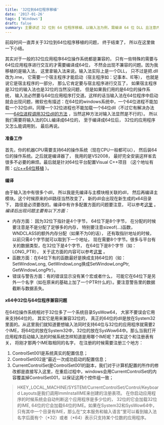 ```yaml
---
title: '32位到64位程序移植'
date: '2017-01-26'
tags: ['Windows']
draft: false
summary: 主要讲述 32 位到 64 位程序移植，以输入法为例，需编译 64 位 DLL 且注意内存、函数等方面问题。64 位系统有 SysWow64 兼容 32 位，输入法需两个 IME 分别放 System32 和 SysWow64，启动时系统根据应用程序位数加载相应 IME。 
---
```


前段时间一直弄关于32位到64位程序移植的问题， 终于结束了， 所以在这里做一下小结。

其实对于一般的32位应用程序64位操作系统都是兼容的， 只有一些特殊的需要与64位应用程序进行交互的才需要编译成64位， 不然会出现不兼容的问题。因为我移植的是输入法， 这里拿输入法来说。输入法实际上是一个DLL， 只不过是把.dll改为.ime， 它需要一个宿主程序才能启动（宿主程序如：记事本、IE等）， 也就是说它是宿主程序的一部分， 那么它肯定要与宿主程序进行交互了， 如果宿主程序是32位的输入法也是32位的当然没问题， 但是如果我们用的是64位的操作系统， 输入法必然要与64位应用程序打交道。这样的话当输入法在64位程序中启动就会出现问题，微软也有描述：在64位的windows系统中，一个64位进程不能加载一个32位dll，同理一个32位进程也不能加载一个64位dll（不过它有解决办法——[64位进程调用32位dll的方法](http://www.cnblogs.com/mazhenyu/archive/2007/06/28/798710.html) ，当然这种方法对输入法显然是不行的）。 所以我们需要将输入法的DLL编译成64位的， 至于编译成64位后， 32位的应用程序又怎么能调用到， 最后再说。

#### 准备工作
首先，你的机器CPU需要支持64的操作系统（现在CPU一般都可以）， 然后装64位的操作系统。之后就是编译器了， 我用的是VS2008， 最好完全安装这样省去很多不必要的麻烦。最后就是针对64位平台配置Visual C++项目 （这个地址有图：[c/c++64位移植](http://www.cppblog.com/mzty/archive/2006/12/07/16101.html) ）。
#### 编译  
由于输入法中有很多个dll， 所以我是先编译与主模块相关联的dll， 然后再编译主模块。这个时候原来的dll路径当然改变了， 新的dll会出现在新生成的x64目录下， 路径是必须要改的。编译中有许多配置方面的问题要注意， 可以参考[这里](http://www.vckbase.com/document/viewdoc/?id=1857) 。  
*编译后出现问题主要有以下方面：*
- 内存方面：
因为32位下指针是4个字节， 64位下是8个字节， 在分配的时候要注意是不是分配了足够多的内存， 特别要注意sizeof(...)函数， WNDCLASS的额外内存分配（如果不为0的话）， 还有取指针地址的时候， 以前只需4个字节就可以取到下一个地址， 现在需要8个字节。很多与平台有关的数据类型，在32位下是4个字节， 在64位下是8个字节（如：LONG_PTR）， 关于这方面的内容可以参考[这里](http://www.cnblogs.com/taoxu0903/archive/2009/04/26/1444042.html) 。
- 函数方面：在64位下有的函数最好是换成支持64位的（如：SetWindowLong, GetWindowLong换成SetWindowLongPtr, GetWindowLongPtr）。
- 错误与警告方面：有的错误显示没有某个宏或者什么， 可能它在64位下是另外一个名字（如在原来的基础上加了一个PTR什么的）。要注意警告里的数据截断与数据丢失。

#### x64中32位与64位程序兼容问题
在64位操作系统相对于32位多了一个系统目录SysWow64， 大家不要误会它用来支持64位的， 其实它是用来兼容32位的， 真正的64位的dll是放在System32里面的。从这里我们就知道要想输入法同时支持64位与32位的应用程序就需要2个IME，将64位的放在System32中，32位的放在SysWow64中。那么当我打开应用程序启动输入法的时候系统怎样知道是用哪个IME呢？其实这个和注册表有关， 将刚才那两个IME取相同的名字， 在注册的时候需要注册三个地方：
1. ControlSet001是系统真实的配置信息；
2. ControlSet002是“最近一次成功启动的配置信息；
3. CurrentControlSet是ControlSet001的副本，我们对于计算机配置的所作的修改都是直接写入这里，在重启过程中，windows会用CurrentControlSet的内容覆盖掉ControlSet001，以保证这两个控件组一致；

> HKEY_LOCAL_MACHINE/SYSTEM/CurrentControlSet/Control/Keyboard Layouts是我们调用ImmInstallIME来创建的注册表项。 在你启动应用程序的时候系统会自动判断这个应用程序是多少位的， 32位的它会加载32位的IME, 64位的它会加载64位的IME。如果在System32和SysWow64中，只有其中一个目录有IME，那么在“文本服务和输入语言”里可以看到输入法名字后面有个（*32）或者（*64）表示只支持某个位数的应用程序。